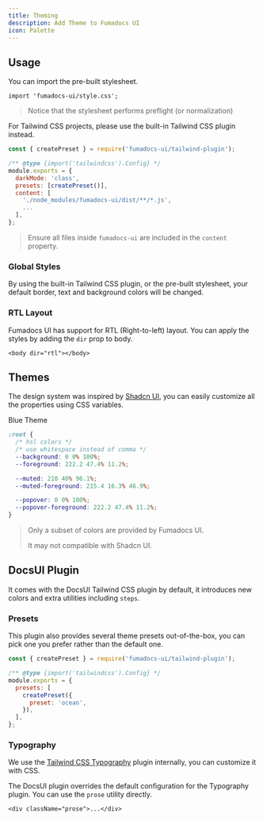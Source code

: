 ```yaml
---
title: Theming
description: Add Theme to Fumadocs UI
icon: Palette
---
```



## Usage

You can import the pre-built stylesheet.

```tsx
import 'fumadocs-ui/style.css';
```

> Notice that the stylesheet performs preflight (or normalization)

For Tailwind CSS projects, please use the built-in Tailwind CSS plugin instead.

```js title="tailwind.config.js"
const { createPreset } = require('fumadocs-ui/tailwind-plugin');

/** @type {import('tailwindcss').Config} */
module.exports = {
  darkMode: 'class',
  presets: [createPreset()],
  content: [
    './node_modules/fumadocs-ui/dist/**/*.js',
    ...
  ],
};
```

> Ensure all files inside `fumadocs-ui` are included in the `content` property.

### Global Styles

By using the built-in Tailwind CSS plugin, or the pre-built stylesheet, your default border, text and background
colors will be changed.

### RTL Layout

Fumadocs UI has support for RTL (Right-to-left) layout. You can apply the styles by adding the `dir` prop to body.

```tsx
<body dir="rtl"></body>
```

## Themes

The design system was inspired by [Shadcn UI](https://ui.shadcn.com), you can easily customize all the properties using CSS variables.

<div className="mb-4 flex flex-row flex-wrap gap-2">
  <ThemeSwitch style={blueTheme}>Blue Theme</ThemeSwitch>
</div>

```css title="global.css"
:root {
  /* hsl colors */
  /* use whitespace instead of comma */
  --background: 0 0% 100%;
  --foreground: 222.2 47.4% 11.2%;

  --muted: 210 40% 96.1%;
  --muted-foreground: 215.4 16.3% 46.9%;

  --popover: 0 0% 100%;
  --popover-foreground: 222.2 47.4% 11.2%;
}
```

> Only a subset of colors are provided by Fumadocs UI.
>
> It may not compatible with Shadcn UI.

## DocsUI Plugin

It comes with the DocsUI Tailwind CSS plugin by default, it introduces new colors and extra utilities including `steps`.

### Presets

This plugin also provides several theme presets out-of-the-box, you can pick one you prefer rather than the default one.

```js
const { createPreset } = require('fumadocs-ui/tailwind-plugin');

/** @type {import('tailwindcss').Config} */
module.exports = {
  presets: [
    createPreset({
      preset: 'ocean',
    }),
  ],
};
```

### Typography

We use the [Tailwind CSS Typography](https://tailwindcss.com/docs/typography-plugin) plugin internally, you can customize it with CSS.

The DocsUI plugin overrides the default configuration for the Typography plugin. You can use the `prose` utility directly.

```tsx
<div className="prose">...</div>
```
